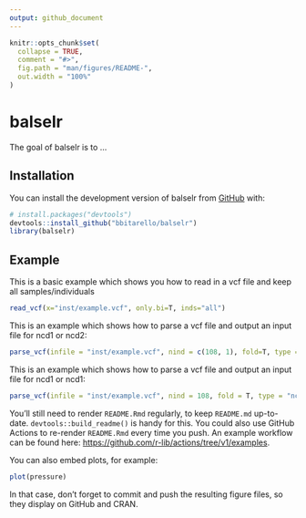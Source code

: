 ```yaml
---
output: github_document
---
```


<!-- README.md is generated from README.Rmd. Please edit that file -->

```r
knitr::opts_chunk$set(
  collapse = TRUE,
  comment = "#>",
  fig.path = "man/figures/README-",
  out.width = "100%"
)
```

# balselr

<!-- badges: start -->
<!-- badges: end -->

The goal of balselr is to ...

## Installation

You can install the development version of balselr from [GitHub](https://github.com/) with:

``` r
# install.packages("devtools")
devtools::install_github("bbitarello/balselr")
library(balselr)
```


## Example

This is a basic example which shows you how to read in a vcf file and keep all samples/individuals

``` r
read_vcf(x="inst/example.vcf", only.bi=T, inds="all")
```

This is an example which shows how to parse a vcf file and output an input file for ncd1 or ncd2:

``` r
parse_vcf(infile = "inst/example.vcf", nind = c(108, 1), fold=T, type = "ncd2")
```
This is an example which shows how to parse a vcf file and output an input file for ncd1 or ncd1:

``` r
parse_vcf(infile = "inst/example.vcf", nind = 108, fold = T, type = "ncd1")
```

You'll still need to render `README.Rmd` regularly, to keep `README.md` up-to-date. `devtools::build_readme()` is handy for this. You could also use GitHub Actions to re-render `README.Rmd` every time you push. An example workflow can be found here: <https://github.com/r-lib/actions/tree/v1/examples>.

You can also embed plots, for example:

```r
plot(pressure)
```

In that case, don't forget to commit and push the resulting figure files, so they display on GitHub and CRAN.
